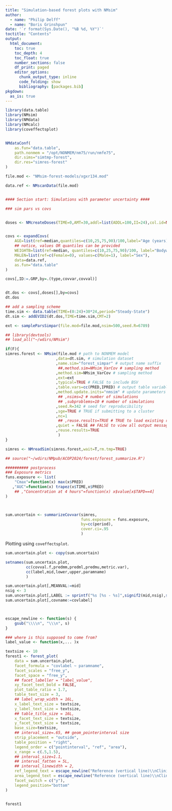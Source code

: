 ```yaml
---
title: "Simulation-based forest plots with NMsim"
author: 
  - name: "Philip Delff"
  - name: "Boris Grinshpun"
date: '`r format(Sys.Date(), "%B %d, %Y")`'
toctitle: "Contents"
output:
  html_document:
    toc: true
    toc_depth: 4
    toc_float: true
    number_sections: false
    df_print: paged
    editor_options:
      chunk_output_type: inline
      code_folding: show
      bibliography: [packages.bib]
pkgdown:
  as_is: true
---
```



```r
library(data.table)
library(NMsim)
library(NMdata)
library(NMcalc)
library(coveffectsplot)


NMdataConf(
    as.fun="data.table",
    path.nonmem = "/opt/NONMEM/nm75/run/nmfe75",
    dir.sims="simtmp-forest",
    dir.res="simres-forest"
)

```

```r
file.mod <- "NMsim-forest-models/xgxr134.mod"

data.ref <- NMscanData(file.mod)


#### Section start: Simulations with parameter uncertainty ####

### sim pars vs covs


doses <- NMcreateDoses(TIME=0,AMT=30,addl=list(ADDL=100,II=24),col.id=NA)


covs <- expandCovs(
    AGE=list(ref=median,quantiles=c(10,25,75,90)/100,label="Age (years)"),
    ## notice, values OR quantiles can be provided
    WEIGHTB=list(ref=median, quantiles=c(10,25,75,90)/100, label="Bodyweigt (kg)"),
    MALEN=list(ref=c(Female=0), values=c(Male=1), label="Sex"),
    data=data.ref,
    as.fun="data.table"
)

covs[,ID:=.GRP,by=.(type,covvar,covval)]


dt.dos <- covs[,doses[],by=covs]
dt.dos

## add a sampling scheme
time.sim <- data.table(TIME=(0:24)+30*24,period="Steady-State")
dt.sim <- addEVID2(dt.dos,TIME=time.sim,CMT=2)
```

```r
ext <- sampleParsSimpar(file.mod=file.mod,nsim=500,seed.R=6789)

## library(devtools)
## load_all("~/wdirs/NMsim")

if(F){
simres.forest <- NMsim(file.mod # path to NONMEM model
                      ,data=dt.sim, # simulation dataset
                      ,name.sim="forest_simpar" # output name suffix
                       ##,method.sim=NMsim_VarCov # sampling method
                      ,method.sim=NMsim_VarCov # sampling method
                      ,ext=ext
                      ,typical=TRUE # FALSE to include BSV
                      ,table.vars=cc(PRED,IPRED) # output table variables
                      ,method.update.inits="nmsim" # update parameters from ext
                       ## ,nsims=2 # number of simulations
                       ## ,subproblems=10 # number of simulations
                      ,seed.R=342 # seed for reproducibility
                      ,sge=TRUE # TRUE if submitting to a cluster
                      ,nc=1
                       ## ,reuse.results=TRUE # TRUE to load existing results
                      ,quiet = FALSE ## FALSE to view all output messages
                      ,reuse.results=TRUE
                       )
}

simres <- NMreadSim(simres.forest,wait=T,rm.tmp=TRUE)

```

```r

## source("~/wdirs/NMpub/ACOP2024/forest/forest_summarize.R")

########## postprocess
### Exposure metrics
funs.exposure <- list(
    "Cmax"=function(x) max(x$PRED)
   ,"AUC"=function(x) trapez(x$TIME,x$PRED)
    ## ,"Concentration at 4 hours"=function(x) x$value[x$TAPD==4]
)



sum.uncertain <- summarizeCovvar(simres,
                                 funs.exposure = funs.exposure,
                                 by=cc(period),
                                 cover.ci=.95
                                 )

```

Plotting using `coveffectsplot`.

```r

sum.uncertain.plot <- copy(sum.uncertain)

setnames(sum.uncertain.plot,
         cc(covval.f,predmm,predml,predmu,metric.var),
         cc(label,mid,lower,upper,paramname)
         )

sum.uncertain.plot[,MEANVAL:=mid]
nsig <- 3
sum.uncertain.plot[,LABEL := sprintf("%s [%s - %s]",signif2(mid,nsig),signif2(lower,nsig),signif2(upper,nsig))]
sum.uncertain.plot[,covname:=covlabel]



escape_newline <- function(s) {
    gsub("\\\\n", "\\\n", s)
}

### where is this supposed to come from?
label_value <- function(x,... )x

textsize <- 10
forest1 <- forest_plot(
    data = sum.uncertain.plot,
    facet_formula = "covlabel ~ paramname", 
    facet_scales = "free_y",
    facet_space = "free_y",
    ## facet_labeller = "label_value",
    xy_facet_text_bold = FALSE, 
    plot_table_ratio = 1.7, 
    table_text_size = 3,
    ## label_wrap_width = 16L,
    x_label_text_size = textsize,
    y_label_text_size = textsize, 
    ## table_title_size = 16L,
    x_facet_text_size = textsize, 
    y_facet_text_size = textsize,
    base_size=textsize,
    ## interval_size=.65, ## geom_pointerinterval size
    strip_placement = "outside",
    table_position = "right",
    legend_order = c("pointinterval", "ref", "area"),
    x_range = c(.5,1.5),
    ## interval_size=1.1,
    ## interval_fatten = 5L,
    ## interval_linewidth = 2,
    ref_legend_text = escape_newline("Reference (vertical line)\\nClinically relevant limits 0.8-1.25 (colored area)"),
    area_legend_text = escape_newline("Reference (vertical line)\\nClinically relevant limits 0.8-1.25 (colored area)"),
    facet_switch = c("y"),
    legend_position="bottom"
)


forest1


```
